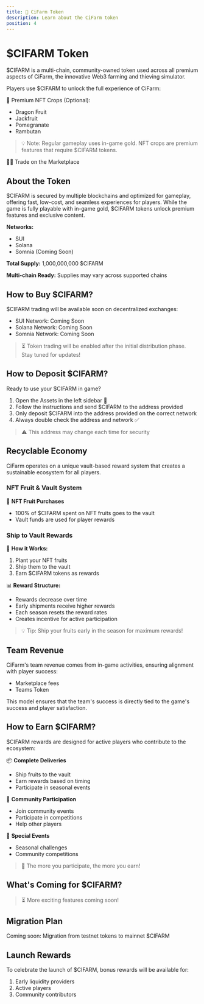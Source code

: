```yaml
---
title: 💎 CiFarm Token
description: Learn about the CiFarm token
position: 4
---
```


# $CIFARM Token

$CIFARM is a multi-chain, community-owned token used across all premium aspects of CiFarm, the innovative Web3 farming and thieving simulator.

Players use $CIFARM to unlock the full experience of CiFarm:

🥭 Premium NFT Crops (Optional):
- Dragon Fruit
- Jackfruit
- Pomegranate
- Rambutan

> 💡 Note: Regular gameplay uses in-game gold. NFT crops are premium features that require $CIFARM tokens.

🧑‍🌾 Trade on the Marketplace

## About the Token

$CIFARM is secured by multiple blockchains and optimized for gameplay, offering fast, low-cost, and seamless experiences for players. While the game is fully playable with in-game gold, $CIFARM tokens unlock premium features and exclusive content.

**Networks:**
- SUI
- Solana
- Somnia (Coming Soon)

**Total Supply:** 1,000,000,000 $CIFARM

**Multi-chain Ready:** Supplies may vary across supported chains

## How to Buy $CIFARM?

$CIFARM trading will be available soon on decentralized exchanges:

- SUI Network: Coming Soon
- Solana Network: Coming Soon
- Somnia Network: Coming Soon

> ⏳ Token trading will be enabled after the initial distribution phase. Stay tuned for updates!

## How to Deposit $CIFARM?

Ready to use your $CIFARM in game?

1. Open the Assets in the left sidebar 💎
2. Follow the instructions and send $CIFARM to the address provided
3. Only deposit $CIFARM into the address provided on the correct network
4. Always double check the address and network ✅

> ⚠️ This address may change each time for security

## Recyclable Economy

CiFarm operates on a unique vault-based reward system that creates a sustainable ecosystem for all players.

### NFT Fruit & Vault System

🌱 **NFT Fruit Purchases**
- 100% of $CIFARM spent on NFT fruits goes to the vault
- Vault funds are used for player rewards

### Ship to Vault Rewards

🚢 **How it Works:**
1. Plant your NFT fruits
2. Ship them to the vault
3. Earn $CIFARM tokens as rewards

📊 **Reward Structure:**
- Rewards decrease over time
- Early shipments receive higher rewards
- Each season resets the reward rates
- Creates incentive for active participation

> 💡 Tip: Ship your fruits early in the season for maximum rewards!

## Team Revenue

CiFarm's team revenue comes from in-game activities, ensuring alignment with player success:

- Marketplace fees
- Teams Token

This model ensures that the team's success is directly tied to the game's success and player satisfaction.

## How to Earn $CIFARM?

$CIFARM rewards are designed for active players who contribute to the ecosystem:

📦 **Complete Deliveries**
- Ship fruits to the vault
- Earn rewards based on timing
- Participate in seasonal events

🤝 **Community Participation**
- Join community events
- Participate in competitions
- Help other players

🎉 **Special Events**
- Seasonal challenges
- Community competitions

> 🌟 The more you participate, the more you earn!

## What's Coming for $CIFARM?

> ⏳ More exciting features coming soon!

## Migration Plan

Coming soon: Migration from testnet tokens to mainnet $CIFARM

## Launch Rewards

To celebrate the launch of $CIFARM, bonus rewards will be available for:

1. Early liquidity providers
2. Active players
3. Community contributors 